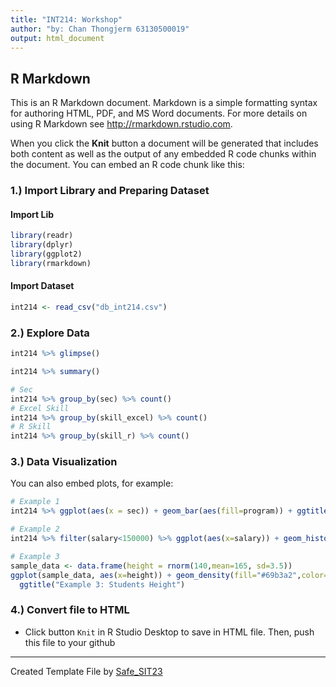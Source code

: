 ```yaml
---
title: "INT214: Workshop"
author: "by: Chan Thongjerm 63130500019"
output: html_document
---
```


## R Markdown
This is an R Markdown document. Markdown is a simple formatting syntax for authoring HTML, PDF, and MS Word documents. For more details on using R Markdown see <http://rmarkdown.rstudio.com>.

When you click the **Knit** button a document will be generated that includes both content as well as the output of any embedded R code chunks within the document. You can embed an R code chunk like this:

### 1.) Import Library and Preparing Dataset
#### Import Lib
```r
library(readr)
library(dplyr)
library(ggplot2)
library(rmarkdown)
```

#### Import Dataset
```r
int214 <- read_csv("db_int214.csv")
```

### 2.) Explore Data
```r
int214 %>% glimpse()
```
```r
int214 %>% summary()
```
```r
# Sec
int214 %>% group_by(sec) %>% count()
# Excel Skill
int214 %>% group_by(skill_excel) %>% count()
# R Skill
int214 %>% group_by(skill_r) %>% count()
```

### 3.) Data Visualization

You can also embed plots, for example:
```r
# Example 1
int214 %>% ggplot(aes(x = sec)) + geom_bar(aes(fill=program)) + ggtitle("Example 1: Bar Chart")
```

```r
# Example 2
int214 %>% filter(salary<150000) %>% ggplot(aes(x=salary)) + geom_histogram(bins = 10,fill="#69b3a2",color="#e9ecef") + ggtitle("Example 2: Expected Salary (THB)")
```

```r
# Example 3
sample_data <- data.frame(height = rnorm(140,mean=165, sd=3.5))
ggplot(sample_data, aes(x=height)) + geom_density(fill="#69b3a2",color="#e9ecef") + 
  ggtitle("Example 3: Students Height")
```

### 4.) Convert file to HTML
- Click button `Knit` in R Studio Desktop to save in HTML file. Then, push this file to your github

-----
Created Template File by [Safe_SIT23](https://github.com/safesit23)